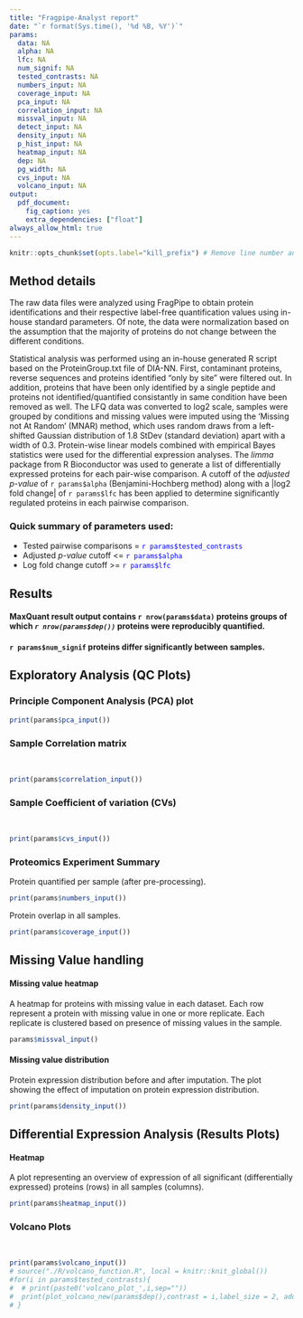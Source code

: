 ```yaml
---
title: "Fragpipe-Analyst report"
date: "`r format(Sys.time(), '%d %B, %Y')`"
params:
  data: NA
  alpha: NA
  lfc: NA
  num_signif: NA
  tested_contrasts: NA
  numbers_input: NA
  coverage_input: NA
  pca_input: NA
  correlation_input: NA
  missval_input: NA
  detect_input: NA
  density_input: NA
  p_hist_input: NA
  heatmap_input: NA
  dep: NA
  pg_width: NA
  cvs_input: NA
  volcano_input: NA
output: 
  pdf_document:
    fig_caption: yes
    extra_dependencies: ["float"]
always_allow_html: true
---
```

```r
knitr::opts_chunk$set(opts.label="kill_prefix") # Remove line number and Comment "##" from printing
```

## Method details

The raw data files were analyzed using FragPipe to obtain protein identifications and their respective label-free quantification values using in-house standard parameters. Of note, the data were normalization based on the assumption that the majority of proteins do not change between the different conditions. 

Statistical analysis was performed using an in-house generated R script based on the ProteinGroup.txt file of DIA-NN. First, contaminant proteins, reverse sequences and proteins identified “only by site” were filtered out. In addition, proteins that have been only identified by a single peptide and proteins not identified/quantified consistantly in same condition have been removed as well. The LFQ data was converted to log2 scale, samples were grouped by conditions and missing values were imputed using the ‘Missing not At Random’ (MNAR) method, which uses random draws from a left-shifted Gaussian distribution of 1.8 StDev (standard deviation) apart with a width of 0.3. Protein-wise linear models combined with empirical Bayes statistics were used for the differential expression analyses. The _limma_ package from R Bioconductor was used to generate a list of differentially expressed proteins for each pair-wise comparison. A cutoff of the _adjusted p-value_ of `r params$alpha` (Benjamini-Hochberg method) along with a |log2 fold change| of `r params$lfc` has been applied to determine significantly regulated proteins in each pairwise comparison.


### Quick summary of parameters used:

* Tested pairwise comparisons = <span style="color:blue">`r params$tested_contrasts`</span>  
* Adjusted _p-value_ cutoff <= <span style="color:blue">`r params$alpha`</span>  
* Log fold change cutoff >= <span style="color:blue">`r params$lfc`</span>  

## Results

#### MaxQuant result output contains `r nrow(params$data)` proteins groups of which _`r nrow(params$dep())`_ proteins were reproducibly quantified.

#### `r params$num_signif` proteins differ significantly between samples.

\pagebreak



## Exploratory Analysis (QC Plots)

### Principle Component Analysis (PCA) plot


```r
print(params$pca_input())
```
\pagebreak

### Sample Correlation matrix
<br>
```r
print(params$correlation_input())
```
\pagebreak

### Sample Coefficient of variation (CVs)
<br>
```r
print(params$cvs_input())
```
\pagebreak

### Proteomics Experiment Summary

Protein quantified per sample (after pre-processing).

```r
print(params$numbers_input())
```
\pagebreak

Protein overlap in all samples.


```r
print(params$coverage_input())
```
\pagebreak


## Missing Value handling

#### Missing value heatmap
A heatmap for proteins with missing value in each dataset. Each row represent a protein with missing value in one or more replicate. Each replicate is clustered based on presence of missing values in the sample. 


```r
params$missval_input()
```
\pagebreak

#### Missing value distribution
Protein expression distribution before and after imputation. The plot showing the effect of imputation on protein expression distribution.

```r
print(params$density_input())
```
\pagebreak

## Differential Expression Analysis (Results Plots) 

#### Heatmap
  A plot representing an overview of expression of all significant (differentially expressed) proteins (rows) in all samples (columns).

 
```r
print(params$heatmap_input())
```

### Volcano Plots

<br>
```r
print(params$volcano_input())
# source("./R/volcano_function.R", local = knitr::knit_global())
#for(i in params$tested_contrasts){
#  # print(paste0('volcano_plot_',i,sep=""))
#  print(plot_volcano_new(params$dep(),contrast = i,label_size = 2, add_names = F))
# }
```






